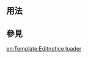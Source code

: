 <includeonly><!-- 在這裡加入模板的保護標識 --></includeonly><noinclude>{{template doc page viewed directly}}</noinclude>
<!-- 在本行下編輯模板說明 -->

== 用法 ==

== 參見 ==

<includeonly>
<!-- 本行下加入模板的分類 -->
[[Category:維基百科編輯提示| ]]
<!-- 本行下加入模板的跨語言鏈接 -->
[[en:Template:Editnotice loader]]
</includeonly>